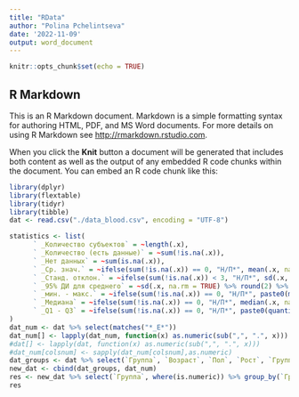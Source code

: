 ```yaml
---
title: "RData"
author: "Polina Pchelintseva"
date: '2022-11-09'
output: word_document
---
```


```r
knitr::opts_chunk$set(echo = TRUE)
```

## R Markdown

This is an R Markdown document. Markdown is a simple formatting syntax for authoring HTML, PDF, and MS Word documents. For more details on using R Markdown see <http://rmarkdown.rstudio.com>.

When you click the **Knit** button a document will be generated that includes both content as well as the output of any embedded R code chunks within the document. You can embed an R code chunk like this:

 
```r
library(dplyr)
library(flextable)
library(tidyr)
library(tibble)
dat <- read.csv("./data_blood.csv", encoding = "UTF-8")

statistics <- list(
      ` _Количество субъектов` = ~length(.x),
      ` _Количество (есть данные)` = ~sum(!is.na(.x)),
      ` _Нет данных` = ~sum(is.na(.x)),
      ` _Ср. знач.` = ~ifelse(sum(!is.na(.x)) == 0, "Н/П*", mean(.x, na.rm = TRUE) %>% round(2) %>% as.character()),
      ` _Станд. отклон.` = ~ifelse(sum(!is.na(.x)) < 3, "Н/П*", sd(.x, na.rm = TRUE) %>% round(2) %>% as.character()),
      ` _95% ДИ для среднего` = ~sd(.x, na.rm = TRUE) %>% round(2) %>% as.character(),
      ` _мин. - макс.` = ~ifelse(sum(!is.na(.x)) == 0, "Н/П*", paste0(min(.x, na.rm = TRUE) %>% round(2), " - ", max(.x, na.rm = TRUE) %>% round(2))),
      ` _Медиана` = ~ifelse(sum(!is.na(.x)) == 0, "Н/П*", median(.x, na.rm = TRUE) %>% round(2) %>% as.character()),
      ` _Q1 - Q3` = ~ifelse(sum(!is.na(.x)) == 0, "Н/П*", paste0(quantile(.x, 0.25, na.rm = TRUE) %>% round(2), " - ", quantile(.x, 0.75, na.rm = TRUE) %>% round(2)))
)
dat_num <- dat %>% select(matches("*_Е*"))
dat_num[] <- lapply(dat_num, function(x) as.numeric(sub(",", ".", x)))
#dat[] <- lapply(dat, function(x) as.numeric(sub(",", ".", x)))
#dat_num[colsnum] <- sapply(dat_num[colsnum],as.numeric)
dat_groups <- dat %>% select(`Группа`, `Возраст`, `Пол`, `Рост`, `Группа.крови`)
new_dat <- cbind(dat_groups, dat_num)
res <- new_dat %>% select(`Группа`, where(is.numeric)) %>% group_by(`Группа`) %>% summarise(across(where(is.numeric), statistics)) %>% mutate(across(everything(), as.character)) %>% pivot_longer(!`Группа`) %>% separate(name, into = c("Переменная","Статистика"), sep = "_ _") %>% rename(`Значение` = value) %>% flextable()
res

```
  
  